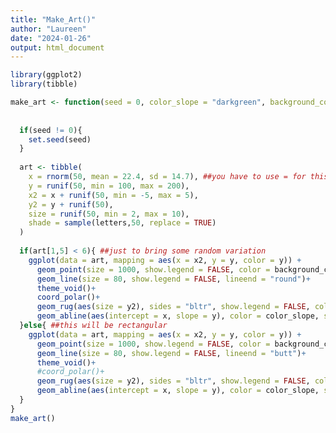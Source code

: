 ---
title: "Make_Art()"
author: "Laureen"
date: "2024-01-26"
output: html_document
---

```{r}
library(ggplot2)
library(tibble)

make_art <- function(seed = 0, color_slope = "darkgreen", background_color = "yellow"){
  
  
  if(seed != 0){
    set.seed(seed)
  }
  
  art <- tibble(
    x = rnorm(50, mean = 22.4, sd = 14.7), ##you have to use = for this function somehow
    y = runif(50, min = 100, max = 200),
    x2 = x + runif(50, min = -5, max = 5),
    y2 = y + runif(50),
    size = runif(50, min = 2, max = 10),
    shade = sample(letters,50, replace = TRUE)
  )
  
  if(art[1,5] < 6){ ##just to bring some random variation
    ggplot(data = art, mapping = aes(x = x2, y = y, color = y)) +
      geom_point(size = 1000, show.legend = FALSE, color = background_color)+
      geom_line(size = 80, show.legend = FALSE, lineend = "round")+
      theme_void()+
      coord_polar()+
      geom_rug(aes(size = y2), sides = "bltr", show.legend = FALSE, color = "lightgreen")+
      geom_abline(aes(intercept = x, slope = y), color = color_slope, size = 10)
  }else{ ##this will be rectangular
    ggplot(data = art, mapping = aes(x = x2, y = y, color = y)) +
      geom_point(size = 1000, show.legend = FALSE, color = background_color)+
      geom_line(size = 80, show.legend = FALSE, lineend = "butt")+
      theme_void()+
      #coord_polar()+
      geom_rug(aes(size = y2), sides = "bltr", show.legend = FALSE, color =   "lightgreen")+
      geom_abline(aes(intercept = x, slope = y), color = color_slope, size = 10)
  }
}
make_art()
```

